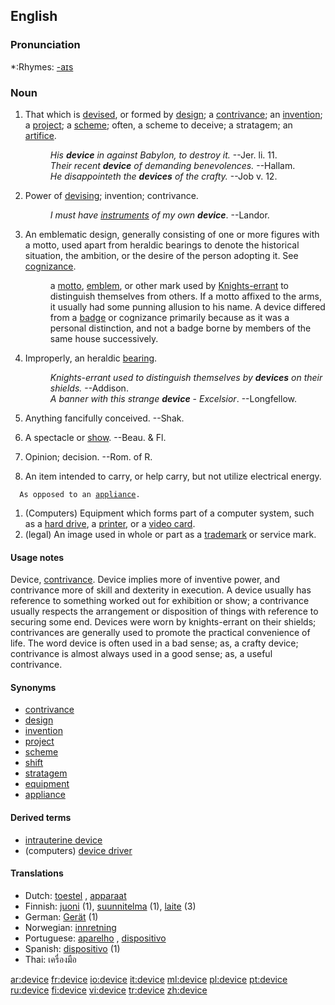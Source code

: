 ==English==

===Pronunciation===
*:Rhymes: [[Rhymes:English:-aɪs|-aɪs]]

===Noun===
{{en-noun}}

# That which is [[devise]]d, or formed by [[design]]; a [[contrivance]]; an [[invention]]; a [[project]]; a [[scheme]]; often, a scheme to deceive; a stratagem; an [[artifice]].
#:''His '''device''' in against Babylon, to destroy it.'' --Jer. li. 11.
#:''Their recent '''device''' of demanding benevolences.'' --Hallam.
#:''He disappointeth the '''devices''' of the crafty.'' --Job v. 12.
# Power of [[devising]]; invention; contrivance.
#:''I must have [[instrument]]s of my own '''device'''''. --Landor.
#An emblematic design, generally consisting of one or more figures with a motto, used apart from heraldic bearings to denote the historical situation, the ambition, or the desire of the person adopting it. See [[cognizance]].
#:a [[motto]], [[emblem]], or other mark used by [[Knights-errant]] to distinguish themselves from others. If a motto affixed to the arms, it usually had some punning allusion to his name. A device differed from a [[badge]] or cognizance primarily because as it was a personal distinction, and not a badge borne by members of the same house successively.
#Improperly, an heraldic [[bearing]].
#:''Knights-errant used to distinguish themselves by '''devices''' on their shields.'' --Addison.
#:''A banner with this strange '''device''''' - ''Excelsior''. --Longfellow.
# Anything fancifully conceived. --Shak.
# {{obsolete}} A spectacle or [[show]]. --Beau. & Fl.
# {{obsolete}} Opinion; decision. --Rom. of R.
# An item intended to carry, or help carry, but not utilize electrical energy.
   As opposed to an [[appliance]].
# (Computers) Equipment which forms part of a computer system, such as a [[hard drive]], a [[printer]], or a [[video card]].
# (legal) An image used in whole or part as a [[trademark]] or service mark.

====Usage notes====
Device, [[contrivance]]. Device implies more of inventive power, and contrivance more of skill and dexterity in execution. A device usually has reference to something worked out for exhibition or show; a contrivance usually respects the arrangement or disposition of things with reference to securing some end. Devices were worn by knights-errant on their shields; contrivances are generally used to promote the practical convenience of life. The word device is often used in a bad sense; as, a crafty device; contrivance is almost always used in a good sense; as, a useful contrivance.

====Synonyms====
*[[contrivance]]
*[[design]]
*[[invention]]
*[[project]]
*[[scheme]]
*[[shift]]
*[[stratagem]]
*[[equipment]]
*[[appliance]]

====Derived terms====
*[[intrauterine device]]
*(computers) [[device driver]]

====Translations====
*Dutch: [[toestel]] {{n}}, [[apparaat]]
*Finnish: [[juoni]] (1), [[suunnitelma]] (1), [[laite]] (3)
*German: [[Gerät]] {{n}} (1)
*Norwegian: [[innretning]]
*Portuguese: [[aparelho]] {{m}}, [[dispositivo]] {{m}}
*Spanish: [[dispositivo]] {{m}} (1)
* Thai: เครื่องมือ

[[ar:device]]
[[fr:device]]
[[io:device]]
[[it:device]]
[[ml:device]]
[[pl:device]]
[[pt:device]]
[[ru:device]]
[[fi:device]]
[[vi:device]]
[[tr:device]]
[[zh:device]]